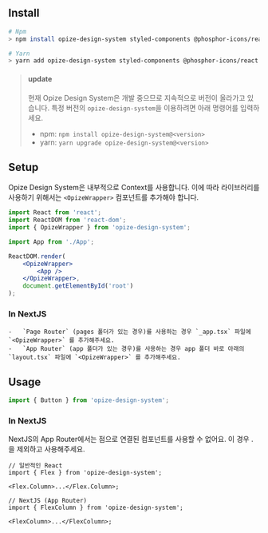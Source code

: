 
<Meta title="Docs/Quick Start" />

## Install

```bash
# Npm
> npm install opize-design-system styled-components @phosphor-icons/react

# Yarn
> yarn add opize-design-system styled-components @phosphor-icons/react

```

> #### update
>
> 현재 Opize Design System은 개발 중으므로 지속적으로 버전이 올라가고 있습니다. 특정 버전의 `opize-design-system`을 이용하려면 아래 명령어를 입력하세요.
>
> -   npm: `npm install opize-design-system@<version>`
> -   yarn: `yarn upgrade opize-design-system@<version>`

## Setup

Opize Design System은 내부적으로 Context를 사용합니다. 이에 따라 라이브러리를 사용하기 위해서는 `<OpizeWrapper>` 컴포넌트를 추가해야 합니다.

```jsx
import React from 'react';
import ReactDOM from 'react-dom';
import { OpizeWrapper } from 'opize-design-system';

import App from './App';

ReactDOM.render(
    <OpizeWrapper>
        <App />
    </OpizeWrapper>,
    document.getElementById('root')
);
```

### In NextJS

    -   `Page Router` (pages 폴더가 있는 경우)를 사용하는 경우 `_app.tsx` 파일에 `<OpizeWrapper>` 를 추가해주세요.
    -   `App Router` (app 폴더가 있는 경우)를 사용하는 경우 app 폴더 바로 아래의 `layout.tsx` 파일에 `<OpizeWrapper>` 를 추가해주세요.

## Usage

```jsx
import { Button } from 'opize-design-system';
```

### In NextJS

NextJS의 App Router에서는 점으로 연결된 컴포넌트를 사용할 수 없어요. 이 경우 .을 제외하고 사용해주세요.

```tsx
// 일반적인 React
import { Flex } from 'opize-design-system';

<Flex.Column>...</Flex.Column>;

// NextJS (App Router)
import { FlexColumn } from 'opize-design-system';

<FlexColumn>...</FlexColumn>;
```
